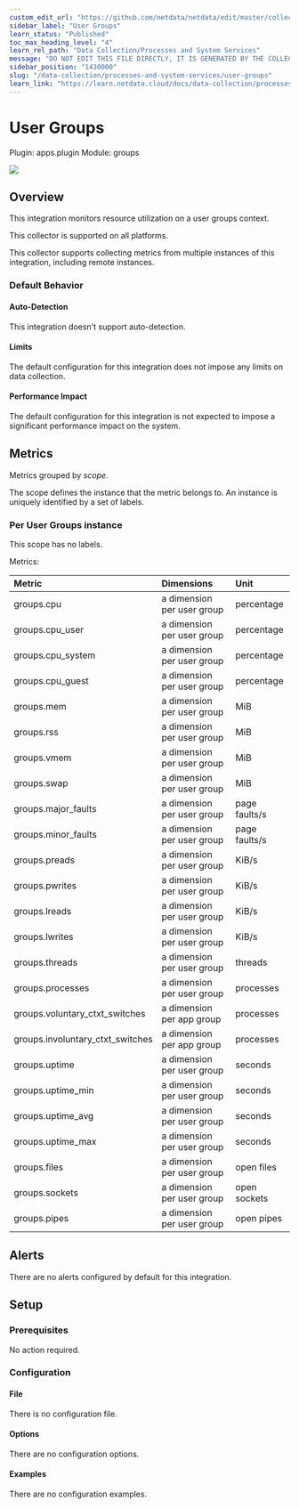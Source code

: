 ```yaml
---
custom_edit_url: "https://github.com/netdata/netdata/edit/master/collectors/apps.plugin/metadata.yaml"
sidebar_label: "User Groups"
learn_status: "Published"
toc_max_heading_level: "4"
learn_rel_path: "Data Collection/Processes and System Services"
message: "DO NOT EDIT THIS FILE DIRECTLY, IT IS GENERATED BY THE COLLECTOR'S metadata.yaml FILE"
sidebar_position: "1430000"
slug: "/data-collection/processes-and-system-services/user-groups"
learn_link: "https://learn.netdata.cloud/docs/data-collection/processes-and-system-services/user-groups"
---
```



# User Groups

Plugin: apps.plugin
Module: groups

<img src="https://img.shields.io/badge/maintained%20by-Netdata-%2300ab44" />

## Overview

This integration monitors resource utilization on a user groups context.



This collector is supported on all platforms.

This collector supports collecting metrics from multiple instances of this integration, including remote instances.


### Default Behavior

#### Auto-Detection

This integration doesn't support auto-detection.

#### Limits

The default configuration for this integration does not impose any limits on data collection.

#### Performance Impact

The default configuration for this integration is not expected to impose a significant performance impact on the system.


## Metrics

Metrics grouped by *scope*.

The scope defines the instance that the metric belongs to. An instance is uniquely identified by a set of labels.



### Per User Groups instance



This scope has no labels.

Metrics:

| Metric | Dimensions | Unit |
|:------|:----------|:----|
| groups.cpu | a dimension per user group | percentage |
| groups.cpu_user | a dimension per user group | percentage |
| groups.cpu_system | a dimension per user group | percentage |
| groups.cpu_guest | a dimension per user group | percentage |
| groups.mem | a dimension per user group | MiB |
| groups.rss | a dimension per user group | MiB |
| groups.vmem | a dimension per user group | MiB |
| groups.swap | a dimension per user group | MiB |
| groups.major_faults | a dimension per user group | page faults/s |
| groups.minor_faults | a dimension per user group | page faults/s |
| groups.preads | a dimension per user group | KiB/s |
| groups.pwrites | a dimension per user group | KiB/s |
| groups.lreads | a dimension per user group | KiB/s |
| groups.lwrites | a dimension per user group | KiB/s |
| groups.threads | a dimension per user group | threads |
| groups.processes | a dimension per user group | processes |
| groups.voluntary_ctxt_switches | a dimension per app group | processes |
| groups.involuntary_ctxt_switches | a dimension per app group | processes |
| groups.uptime | a dimension per user group | seconds |
| groups.uptime_min | a dimension per user group | seconds |
| groups.uptime_avg | a dimension per user group | seconds |
| groups.uptime_max | a dimension per user group | seconds |
| groups.files | a dimension per user group | open files |
| groups.sockets | a dimension per user group | open sockets |
| groups.pipes | a dimension per user group | open pipes |



## Alerts

There are no alerts configured by default for this integration.


## Setup

### Prerequisites

No action required.

### Configuration

#### File

There is no configuration file.
#### Options



There are no configuration options.

#### Examples
There are no configuration examples.


